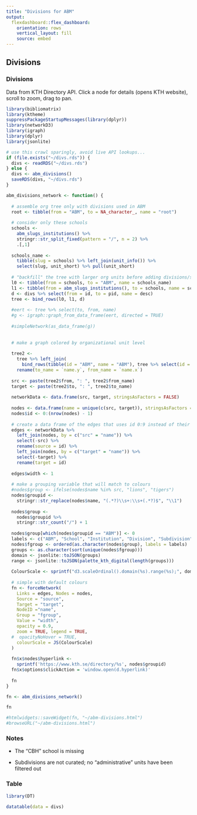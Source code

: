 ```yaml
---
title: "Divisions for ABM"
output: 
  flexdashboard::flex_dashboard:
    orientation: rows
    vertical_layout: fill
    source: embed
---
```


Divisions {.tabset .tabset-fade}
-------------------------------------

### Divisions

Data from KTH Directory API. Click a node for details (opens KTH website), scroll to zoom, drag to pan.

```r

library(bibliomatrix)
library(ktheme)
suppressPackageStartupMessages(library(dplyr))
library(networkD3)
library(igraph)
library(dplyr)
library(jsonlite)

# use this crawl sparingly, avoid live API lookups...
if (file.exists("~/divs.rds")) {
  divs <- readRDS("~/divs.rds")
} else {
  divs <- abm_divisions()
  saveRDS(divs, "~/divs.rds")
}

abm_divisions_network <- function() {
  
  # assemble org tree only with divisions used in ABM
  root <- tibble(from = "ABM", to = NA_character_, name = "root")
  
  # consider only these schools
  schools <- 
    abm_slugs_institutions() %>% 
    stringr::str_split_fixed(pattern = "/", n = 2) %>% 
    .[,1]
  
  schools_name <- 
    tibble(slug = schools) %>% left_join(unit_info()) %>%
    select(slug, unit_short) %>% pull(unit_short)
  
  # "backfill" the tree with larger org units before adding divisions/subdivisions
  l0 <- tibble(from = schools, to = "ABM", name = schools_name)
  l1 <- tibble(from = abm_slugs_institutions(), to = schools, name = schools_name)
  d <- divs %>% select(from = id, to = pid, name = desc)
  tree <- bind_rows(l0, l1, d)
  
  #eert <- tree %>% select(to, from, name)
  #g <- igraph::graph_from_data_frame(eert, directed = TRUE)
  
  #simpleNetwork(as_data_frame(g))
  
  
  # make a graph colored by organizational unit level
  
  tree2 <- 
    tree %>% left_join(
      bind_rows(tibble(id = "ABM", name = "ABM"), tree %>% select(id = from, name = name)), by = c(to = "id")) %>%
    rename(to_name = `name.y`, from_name = `name.x`)
  
  src <- paste(tree2$from, ": ", tree2$from_name)
  target <- paste(tree2$to, ": ", tree2$to_name)
  
  networkData <- data.frame(src, target, stringsAsFactors = FALSE)
  
  nodes <- data.frame(name = unique(c(src, target)), stringsAsFactors = FALSE)
  nodes$id <- 0:(nrow(nodes) - 1)
  
  # create a data frame of the edges that uses id 0:9 instead of their names
  edges <- networkData %>%
    left_join(nodes, by = c("src" = "name")) %>%
    select(-src) %>%
    rename(source = id) %>%
    left_join(nodes, by = c("target" = "name")) %>%
    select(-target) %>%
    rename(target = id)
  
  edges$width <- 1
  
  # make a grouping variable that will match to colours
  #nodes$group <- ifelse(nodes$name %in% src, "lions", "tigers")
  nodes$groupid <- 
    stringr::str_replace(nodes$name, "(.*?)\\s+:\\s+(.*?)$", "\\1")
  
  nodes$group <- 
    nodes$groupid %>%
    stringr::str_count("/") + 1
  
  nodes$group[which(nodes$groupid == "ABM")] <- 0
  labels <- c("ABM", "School", "Institution", "Division", "Subdivision")
  nodes$fgroup <- ordered(as.character(nodes$group), labels = labels)
  groups <- as.character(sort(unique(nodes$fgroup)))
  domain <- jsonlite::toJSON(groups)
  range <- jsonlite::toJSON(palette_kth_digital(length(groups)))
  
  ColourScale <- sprintf("d3.scaleOrdinal().domain(%s).range(%s);", domain, range)
  
  # simple with default colours
  fn <- forceNetwork(
    Links = edges, Nodes = nodes, 
    Source = "source",
    Target = "target",
    NodeID ="name",
    Group = "fgroup",
    Value = "width",
    opacity = 0.9,
    zoom = TRUE, legend = TRUE,
  #  opacityNoHover = TRUE,
    colourScale = JS(ColourScale)
  )
  
  fn$x$nodes$hyperlink <- 
    sprintf('https://www.kth.se/directory/%s', nodes$groupid)
  fn$x$options$clickAction = 'window.open(d.hyperlink)'
  
  fn
}

fn <- abm_divisions_network() 

fn

#htmlwidgets::saveWidget(fn, "~/abm-divisions.html")
#browseURL("~/abm-divisions.html")

```

### Notes

- The "CBH" school is missing

- Subdivisions are not curated; no "administrative" units have been filtered out


### Table

```r
library(DT)

datatable(data = divs)
```

